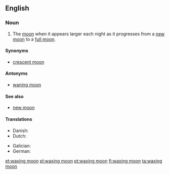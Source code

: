==English==

===Noun===
{{en-noun|head=[[wax]]ing [[moon]]}}

# The [[moon]] when it appears larger each night as it progresses from a [[new moon]] to a [[full moon]].

====Synonyms====
* [[crescent moon]]

====Antonyms====
* [[waning moon]]

====See also====
* [[new moon]]

====Translations====
{{trans-top|The moon as it progresses from a new moon to a full moon}}
* Danish: {{t|da|tiltagende måne}}
* Dutch: {{t+|nl|wassende maan|f}}
{{trans-mid}}
* Galician: {{t|gl|cuarto crecente|m}}
* German: {{t|de|zunehmender Mond|m}}
{{trans-bottom}}

[[et:waxing moon]]
[[pl:waxing moon]]
[[pt:waxing moon]]
[[fi:waxing moon]]
[[ta:waxing moon]]